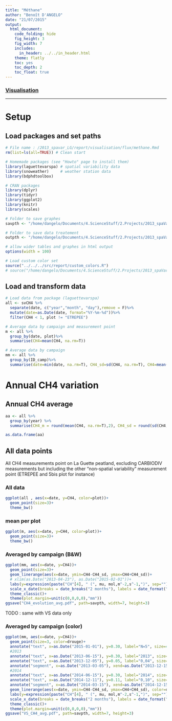 ```yaml
---
title: "Méthane"
author: "Benoît D'ANGELO"
date: "21/07/2015"
output:
  html_document:
    code_folding: hide
    fig_height: 3
    fig_width: 7
    includes:
      in_header: ../../in_header.html
    theme: flatly
    toc: yes
    toc_depth: 2
    toc_float: true
---
```


<h3><a href="../vis_toc.html"> Visualisation </a></h3>
***

# Setup

## Load packages and set paths

```r
# File name : /2013_spavar_LG/report/visualisation/flux/methane.Rmd
rm(list=ls(all=TRUE)) # Clean start

# Homemade packages (see "Howto" page to install them)
library(laguettevarspa) # spatial variability data
library(snoweather)     # weather station data
library(bdphdtoolbox)

# CRAN packages
library(dplyr)
library(tidyr)
library(ggplot2)
library(knitr)
library(scales)

# Folder to save graphes
savpth <- "/home/dangelo/Documents/4.ScienceStuff/2.Projects/2013_spaVar_LG/graphs/visualisation"

# Folder to save data treatement
outpth <- "/home/dangelo/Documents/4.ScienceStuff/2.Projects/2013_spaVar_LG/data/processed"

# allow wider tables and graphes in html output
options(width = 100)

# Load custom color set
source("../../../src/report/custom_colors.R")
# source("/home/dangelo/Documents/4.ScienceStuff/2.Projects/2013_spaVar_LG/src/report/custom_colors.R")
```

## Load and transform data

```r
# Load data from package (laguettevarspa)
all <- svCH4 %>%
  separate(date, c("year","month", "day"),remove = F)%>%
  mutate(date=as.Date(date, format="%Y-%m-%d"))%>%
  filter(CH4 < 1, plot != "ETREPEE")

# Average data by campaign and measurement point
m <- all %>%
  group_by(date, plot)%>%
  summarise(CH4=mean(CH4, na.rm=T))

# Average data by campaign
mm <- all %>%
  group_by(ID_camp)%>%
  summarise(date=min(date, na.rm=T), CH4_sd=sd(CH4, na.rm=T), CH4=mean(CH4, na.rm=T), N=n())
```

# Annual CH4 variation 

## Annual CH4 average

```r
aa <- all %>%
  group_by(year) %>%
  summarise(CH4_m = round(mean(CH4, na.rm=T),2), CH4_sd = round(sd(CH4, na.rm=T),2))

as.data.frame(aa)
```

## All data points {.tabset}

All CH4 measurements point on La Guette peatland, excluding CARBIODIV measurements but including the other "non-spatial variability" measurement point (ETREPEE and 5bis plot for instance)

### All data 

```r
ggplot(all , aes(x=date, y=CH4, color=plot))+
  geom_point(size=3)+
  theme_bw()
```

### mean per plot

```r
ggplot(m, aes(x=date, y=CH4, color=plot))+
  geom_point(size=3)+
  theme_bw()
```

### Averaged by campaign (B&W)

```r
ggplot(mm, aes(x=date, y=CH4))+
  geom_point(size=3)+
  geom_linerange(aes(x=date, ymin=CH4-CH4_sd, ymax=CH4+CH4_sd))+
  # xlim(as.Date("2013-04-23"), as.Date("2015-02-01"))+
  labs(y=expression(paste("CH"[4], " (", mu, mol,m^-2,s^-1,")", sep="")), x="2013-2014")+
  scale_x_date(breaks = date_breaks("2 months"), labels = date_format("%b"))+
  theme_classic()+
  theme(plot.margin=unit(c(0,0,0,0),"mm"))
ggsave("CH4_evolution_avg.pdf", path=savpth, width=7, height=3)
```

TODO : same with VS data only

### Averaged by campaign (color)

```r
ggplot(mm, aes(x=date, y=CH4))+
  geom_point(size=3, color=drouge)+
  annotate("text", x=as.Date("2015-01-01"), y=0.30, label="N=5", size=4)+
  #2013
  annotate("text", x=as.Date("2013-06-15"), y=0.30, label="2013", size=5)+
  annotate("text", x=as.Date("2013-12-05"), y=0.05, label="0,04", size=5, color=orange)+
  annotate("segment", x=as.Date("2013-03-05"), xend=as.Date("2013-12-15"), y=0.04, yend=0.04, linetype="dashed", size=1, color=orange)+
  #2014
  annotate("text", x=as.Date("2014-06-15"), y=0.30, label="2014", size=5)+
  annotate("text", x=as.Date("2014-12-11"), y=0.11, label="0,10", size=5, color=orange)+
  annotate("segment", x=as.Date("2014-03-15"), xend=as.Date("2014-12-15"), y=0.10, yend=0.10, linetype="dashed", size=1, color=orange)+
  geom_linerange(aes(x=date, ymin=CH4-CH4_sd, ymax=CH4+CH4_sd), color=drouge)+
  labs(y=expression(paste("CH"[4], " (", mu, mol,m^-2,s^-1,")", sep="")), x="")+
  scale_x_date(breaks = date_breaks("2 months"), labels = date_format("%b"))+
  theme_classic()+
  theme(plot.margin=unit(c(0,0,0,0),"mm"))
ggsave("VS_CH4_avg.pdf", path=savpth, width=7, height=3)
```

